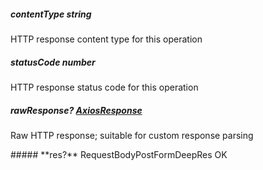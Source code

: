 
##### **contentType** string
HTTP response content type for this operation

##### **statusCode** number
HTTP response status code for this operation

##### **rawResponse?** [AxiosResponse](https://axios-http.com/docs/res_schema)
Raw HTTP response; suitable for custom response parsing

<Collapsible>
    ##### **res?** RequestBodyPostFormDeepRes
    OK
    <Collapsible.Break/>
    <RequestBodyPostFormDeepRes/>
</Collapsible>

